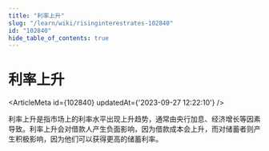 ```yaml
---
title: "利率上升"
slug: "/learn/wiki/risinginterestrates-102840"
id: "102840"
hide_table_of_contents: true
---
```



# 利率上升

<ArticleMeta id={102840} updatedAt={'2023-09-27 12:22:10'} />
<div className='border-solid border-b border-t-0 my-4 border-[var(--ifm-color-gray-300)]' />

利率上升是指市场上的利率水平出现上升趋势，通常由央行加息、经济增长等因素导致。利率上升会对借款人产生负面影响，因为借款成本会上升，而对储蓄者则产生积极影响，因为他们可以获得更高的储蓄利率。
